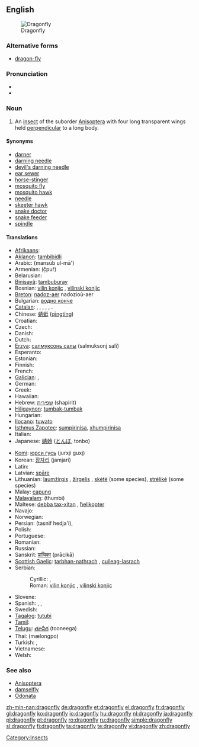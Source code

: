 {{wikipedia}}
==English==
[[Image:Libellula depressa.jpg|thumb|Dragonfly]]

===Alternative forms===
* [[dragon-fly]]

===Pronunciation===
* {{IPA|/ˈdræɡənˌflaɪ/}}
* {{audio|en-us-dragonfly.ogg|Audio (US)}}

===Noun===
{{en-noun|sg=[[dragon]][[fly]]|dragonflies}}

# An [[insect]] of the suborder [[Anisoptera]] with four long transparent wings held [[perpendicular]] to a long body.

====Synonyms====
* [[darner]]
* [[darning needle]]
* [[devil's darning needle]]
* [[ear sewer]]
* [[horse-stinger]]
* [[mosquito fly]]
* [[mosquito hawk]]
* [[needle]]
* [[skeeter hawk]]
* [[snake doctor]]
* [[snake feeder]]
* [[spindle]]

====Translations====
{{trans-top|an insect of the suborder Anisoptera}}
* [[Afrikaans]]: {{t|af|naaldekoker|xs=Afrikaans}}
* [[Aklanon]]: [[tambibidli]]
* Arabic: {{Arab|[[منسوب الماء]]}} (mansūb ul-mā')
* Armenian: {{t-|hy|ճպուռ}} (č̣puṙ)
* Belarusian: {{t|be|страказа|f|xs=Belarusian}}
* [[Binisayâ]]: [[tambuburay]]
* Bosnian: [[vilin konjic#Bosnian|vilin konjic]] {{m}}, [[vilinski konjic#Bosnian|vilinski konjic]] {{m}}
* [[Breton]]: [[nadoz-aer]] {{f}} nadozioù-aer {{p}}
* Bulgarian: [[водно конче#Bulgarian|водно конче]] {{n}}
* [[Catalan]]: {{t|ca|libèl·lula|f}}, {{t|ca|cavall de serp|m}}, {{t|ca|espiadimonis|m}}, {{t|ca|tallanassos|m}}, {{t|ca|teixidor|m}}, {{t|ca|barratgina|f}}.
* Chinese: [[蜻蜓]] ([[qīngtíng]])
* Croatian: {{t-|hr|vilinski konjic|m}}
* Czech: {{t-|cs|vážka|f}}
* Danish: {{t-|da|guldsmed|c}}
* Dutch: {{t+|nl|libel|f}}
* [[Erzya]]: [[салмуксонь салы]] (salmuksonj salï)
* Esperanto: {{t+|eo|libelo|xs=Esperanto}}
* Estonian: {{t+|et|kiil}}
* Finnish: {{t-|fi|sudenkorento}}
* French: {{t+|fr|libellule|f}}
* [[Galician]]: {{t|gl|cabalo do demo|m|xs=Galician}}, {{t-|gl|libélula|f|xs=Galician}}
* German: {{t+|de|Libelle|f}}
* Greek: {{t|el|λιβελλούλη|f|tr=livelúli}}
* Hawaiian: {{tø|haw|pīnao}}
* Hebrew: [[שפירית]] (shapirit)
* [[Hiligaynon]]: [[tumbak-tumbak]]
* Hungarian: {{t+|hu|szitakötő}}
* [[Ilocano]]: [[tuwato]]
* [[Isthmus Zapotec]]: [[sumpirinisa]], [[xhumpirinisa]]
* Italian: {{t+|it|libellula|f}}
* Japanese: [[蜻蛉]] ([[とんぼ]], tonbo)
{{trans-mid}}
* [[Komi]]: [[юрси гусь]] (jurxji guxj)
* Korean: [[잠자리]] (jamjari)
* Latin: {{t+|la|libellula|f}}
* Latvian: [[spāre]] {{f}}
* Lithuanian: [[laumžirgis]] {{m}}, [[žirgelis]] {{m}}, [[skėtė]] {{f}} (some species), [[strėlikė]] {{f}} (some species)
* Malay: [[capung]]
* [[Malayalam]]: (thumbi)
* Maltese: [[debba tax-xitan]] {{f}}, [[ħelikopter]]
* Navajo: {{tø|nv|tániilʼáí}}
* Norwegian: {{t+|no|øyenstikker|m}}
* Persian: {{fa-Arab|[[تصنيف هجائی]]}} (tasnif hedja'i), {{t-|fa|سنجاقک}}
* Polish: {{t+|pl|ważka|f}}
* Portuguese: {{t+|pt|libélula|f}}
* Romanian: {{t+|ro|libelulă|f}}
* Russian: {{t+|ru|стрекоза|f|tr=strekozá}}
* Sanskrit: [[प्राचिका]] (prācikā)
* [[Scottish Gaelic]]: [[tarbhan-nathrach]] {{m}}, [[cuileag-lasrach]] {{f}}
* Serbian:
*: Cyrillic: {{t|sr|вилин коњиц|m|sc=Cyrl}}, {{t|sr|вилински коњиц|m|sc=Cyrl}}
*: Roman: [[vilin konjic#Serbian|vilin konjic]] {{m}}, [[vilinski konjic#Serbian|vilinski konjic]] {{m}}
* Slovene: {{t+|sl|kačji pastir|m}}
* Spanish: {{t+|es|libélula|f}}, {{t-|es|aguacil|m}} {{italbrac|Argentina|Uruguay}}, {{t+|es|pipilacha|f}} {{italbrac|Nicaragua}}
* Swedish: {{t|sv|trollslända}}
* [[Tagalog]]: [[tutubi]]
* [[Tamil]]: {{t|ta|தும்பி|tr=Thumbi|xs=Tamil}}
* [[Telugu]]: [[తూనీగ]] (tooneega)
* Thai: {{Thai|[[แมลงปอ]]}} (mælongpo)
* Turkish: {{t+|tr|kızböceği}}, {{t+|tr|yusufçuk}}
* Vietnamese: {{t|vi|con chuồn chuồn|xs=Vietnamese}}
* Welsh: {{t|cy|gwas y neidr|m|xs=Welsh}}
{{trans-bottom}}

===See also===
* [[Anisoptera]]
* [[damselfly]]
* [[Odonata]]

[[Category:Insects]]

[[zh-min-nan:dragonfly]]
[[de:dragonfly]]
[[et:dragonfly]]
[[el:dragonfly]]
[[fr:dragonfly]]
[[gl:dragonfly]]
[[ko:dragonfly]]
[[io:dragonfly]]
[[hu:dragonfly]]
[[nl:dragonfly]]
[[ja:dragonfly]]
[[pl:dragonfly]]
[[pt:dragonfly]]
[[ro:dragonfly]]
[[ru:dragonfly]]
[[simple:dragonfly]]
[[sl:dragonfly]]
[[fi:dragonfly]]
[[ta:dragonfly]]
[[te:dragonfly]]
[[vi:dragonfly]]
[[zh:dragonfly]]